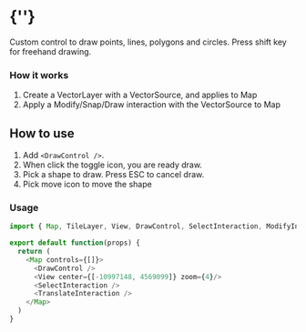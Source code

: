  
<Meta of={DrawControlStories} />
 
# {'<DrawControl />'}

Custom control to draw points, lines, polygons and circles. 
Press shift key for freehand drawing.

### How it works
1. Create a VectorLayer with a VectorSource, and applies to Map
2. Apply a Modify/Snap/Draw interaction with the VectorSource to Map

## How to use
1. Add `<DrawControl />`.
2. When click the toggle icon, you are ready draw. 
3. Pick a shape to draw. Press ESC to cancel draw.
5. Pick move icon to move the shape
 
<Story of={DrawControlStories.Primary} />

### Usage
```typescript
import { Map, TileLayer, View, DrawControl, SelectInteraction, ModifyInteraction } from 'react-openlayers';

export default function(props) {
  return (
    <Map controls={[]}>
      <DrawControl />
      <View center={[-10997148, 4569099]} zoom={4}/>
      <SelectInteraction />
      <TranslateInteraction />
    </Map>
  )
}
```